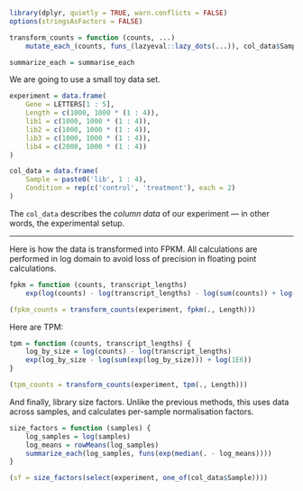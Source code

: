 ```r
library(dplyr, quietly = TRUE, warn.conflicts = FALSE)
options(stringsAsFactors = FALSE)

transform_counts = function (counts, ...)
    mutate_each_(counts, funs_(lazyeval::lazy_dots(...)), col_data$Sample)

summarize_each = summarise_each
```

We are going to use a small toy data set.

```r
experiment = data.frame(
    Gene = LETTERS[1 : 5],
    Length = c(1000, 1000 * (1 : 4)),
    lib1 = c(1000, 1000 * (1 : 4)),
    lib2 = c(1000, 1000 * (1 : 4)),
    lib3 = c(1000, 1000 * (1 : 4)),
    lib4 = c(2000, 1000 * (1 : 4))
)

col_data = data.frame(
    Sample = paste0('lib', 1 : 4),
    Condition = rep(c('control', 'treatment'), each = 2)
)
```

The `col_data` describes the *column data* of our experiment — in other words,
the experimental setup.

---

Here is how the data is transformed into FPKM. All calculations are performed in
log domain to avoid loss of precision in floating point calculations.

```r
fpkm = function (counts, transcript_lengths)
    exp(log(counts) - log(transcript_lengths) - log(sum(counts)) + log(1e9))

(fpkm_counts = transform_counts(experiment, fpkm(., Length)))
```

Here are TPM:

```r
tpm = function (counts, transcript_lengths) {
    log_by_size = log(counts) - log(transcript_lengths)
    exp(log_by_size - log(sum(exp(log_by_size))) + log(1E6))
}

(tpm_counts = transform_counts(experiment, tpm(., Length)))
```

And finally, library size factors. Unlike the previous methods, this uses data
across samples, and calculates per-sample normalisation factors.

```r
size_factors = function (samples) {
    log_samples = log(samples)
    log_means = rowMeans(log_samples)
    summarize_each(log_samples, funs(exp(median(. - log_means))))
}

(sf = size_factors(select(experiment, one_of(col_data$Sample))))
```
